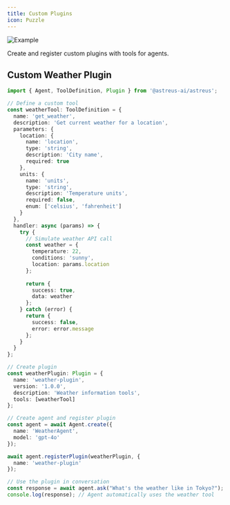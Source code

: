 ```yaml
---
title: Custom Plugins
icon: Puzzle
---
```


![Example](/docs/example.webp)

Create and register custom plugins with tools for agents.

## Custom Weather Plugin

```typescript
import { Agent, ToolDefinition, Plugin } from '@astreus-ai/astreus';

// Define a custom tool
const weatherTool: ToolDefinition = {
  name: 'get_weather',
  description: 'Get current weather for a location',
  parameters: {
    location: {
      name: 'location',
      type: 'string',
      description: 'City name',
      required: true
    },
    units: {
      name: 'units',
      type: 'string',
      description: 'Temperature units',
      required: false,
      enum: ['celsius', 'fahrenheit']
    }
  },
  handler: async (params) => {
    try {
      // Simulate weather API call
      const weather = {
        temperature: 22,
        conditions: 'sunny',
        location: params.location
      };
      
      return {
        success: true,
        data: weather
      };
    } catch (error) {
      return {
        success: false,
        error: error.message
      };
    }
  }
};

// Create plugin
const weatherPlugin: Plugin = {
  name: 'weather-plugin',
  version: '1.0.0',
  description: 'Weather information tools',
  tools: [weatherTool]
};

// Create agent and register plugin
const agent = await Agent.create({
  name: 'WeatherAgent',
  model: 'gpt-4o'
});

await agent.registerPlugin(weatherPlugin, {
  name: 'weather-plugin'
});

// Use the plugin in conversation
const response = await agent.ask("What's the weather like in Tokyo?");
console.log(response); // Agent automatically uses the weather tool
```